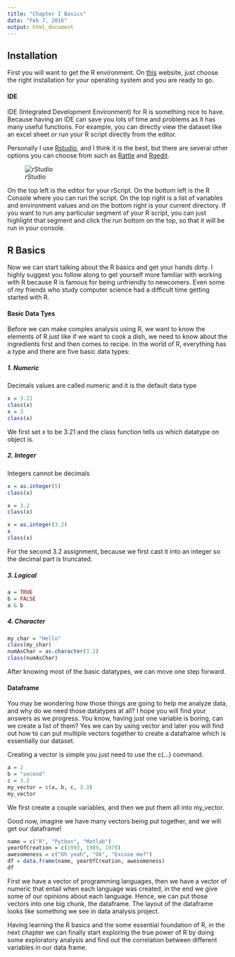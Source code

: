 ```yaml
---
title: "Chapter I Basics"
data: "Feb 7, 2016"
output: html_document
---
```


## Installation 
First you will want to get the R environment. On [this](https://cran.r-project.org/mirrors.html) website, just choose the right installation for your operating system and you are ready to go.

#### IDE 
IDE (Integrated Development Environment) for R is something nice to have. Because having an IDE can save you lots of time and problems as it has many useful functions. For example, you can directly view the dataset like an excel sheet or run your R script directly from the editor.

Personally I use [Rstudio](https://www.rstudio.com), and I think it is the best, but there are several other options you can choose from such as [Rattle](http://rattle.togaware.com) and [Rgedit](http://rgedit.sourceforge.net).

![rStudio](rStudio.png)

On the top left is the editor for your rScript. On the bottom left is the R Console where you can run the script. On the top right is a list of variables and environment values and on the bottom right is your current directory. If you want to run any particular segment of your R script, you can just highlight that segment and click the run bottom on the top, so that it will be run in your console. 

## R Basics  
Now we can start talking about the R basics and get your hands dirty. I highly suggest you follow along to get yourself more familiar with working with R because R is famous for being unfriendly to newcomers. Even some of my friends who study computer science had a difficult time getting started with R. 

#### Basic Data Tyes 
Before we can make complex analysis using R, we want to know the elements of R just like if we want to cook a dish, we need to know about the ingredients first and then comes to recipe. In the world of R, everything has a type and there are five basic data types: 

##### 1. Numeric 
Decimals values are called numeric and it is the default data type
```r
x = 3.21
class(x)
x = 3
class(x)
```
We first set x to be 3.21 and the class function tells us which datatype on object is.

##### 2. Integer
Integers cannot be decimals
```r
x = as.integer(5)
class(x)

x = 3.2
class(x)

x = as.integer(3.2)
x
class(x)
```
For the second 3.2 assignment, because we first cast it into an integer so the decimal part is truncated.

##### 3. Logical
```r
a = TRUE
b = FALSE
a & b
```

##### 4. Character 
```r
my_char = "Hello"
class(my_char)
numAsChar = as.character(3.2)
class(numAsChar)
```
After knowing most of the basic datatypes, we can move one step forward.

#### Dataframe 
You may be wondering how those things are going to help me analyze data, and why do we need those datatypes at all? I hope you will find your answers as we progress. You know, having just one variable is boring, can we create a list of them? Yes we can by using vector and later you will find out how to can put multiple vectors together to create a dataframe which is essentially our dataset.

Creating a vector is simple you just need to use the c(...) command.
```r
a = 2
b = "second"
c = 3.2
my_vector = c(a, b, c, 3.3)
my_vector
```
We first create a couple variables, and then we put them all into my_vector.

Good now, imagine we have many vectors being put together, and we will get our dataframe!
```r
name = c("R", "Python", "Matlab")
yearOfCreation = c(1993, 1989, 1970)
awesomeness = c("Oh yeah", "Ok", "Excuse me?")
df = data.frame(name, yearOfCreation, awesomeness)
df
```
First we have a vector of programming languages, then we have a vector of numeric that entail when each language was created, in the end we give some of our opinions about each language. Hence, we can put those vectors into one big chunk, the dataframe. The layout of the dataframe looks like something we see in data analysis project. 

Having learning the R basics and the some essential foundation of R, in the next chapter we can finally start exploring the true power of R by doing some exploratory analysis and find out the correlation between different variables in our data frame.

